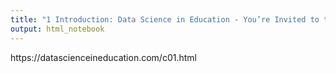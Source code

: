 ```yaml
---
title: "1 Introduction: Data Science in Education - You’re Invited to the Party!"
output: html_notebook
---
```


https://datascienceineducation.com/c01.html